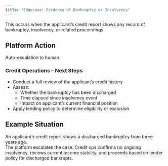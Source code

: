 ```yaml
---
title: "Edgecase: Evidence of Bankruptcy or Insolvency"
---
```


<Note>This occurs when the applicant’s credit report shows any record of bankruptcy, insolvency, or related proceedings.</Note>

## Platform Action

Auto-escalation to human.

### Credit Operations – Next Steps

- Conduct a full review of the applicant’s credit history
- Assess:
  - Whether the bankruptcy has been discharged  
  - Time elapsed since insolvency event  
  - Impact on applicant’s current financial position
- Apply lending policy to determine eligibility or exclusion

## Example Situation

An applicant’s credit report shows a discharged bankruptcy from three years ago.  
The platform escalates the case. Credit ops confirms no ongoing insolvency, reviews current income stability, and proceeds based on lender policy for discharged bankrupts.
